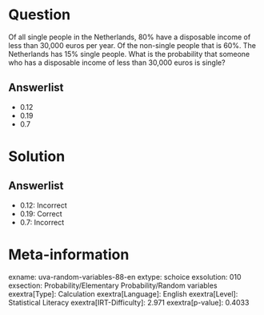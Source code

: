 Question
========

Of all single people in the Netherlands, 80% have a disposable income of less than 30,000 euros per year. Of the non-single people that is 60%. The Netherlands has 15% single people. What is the probability that someone who has a disposable income of less than 30,000 euros is single?

Answerlist
----------

* 0.12
* 0.19
* 0.7

Solution
========

Answerlist
----------

* 0.12: Incorrect
* 0.19: Correct
* 0.7: Incorrect

Meta-information
================
exname: uva-random-variables-88-en
extype: schoice
exsolution: 010
exsection: Probability/Elementary Probability/Random variables
exextra[Type]: Calculation
exextra[Language]: English
exextra[Level]: Statistical Literacy
exextra[IRT-Difficulty]: 2.971
exextra[p-value]: 0.4033
